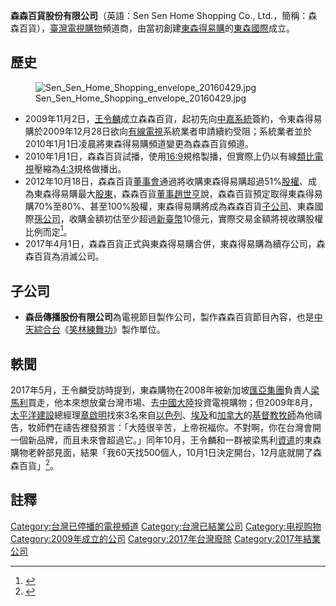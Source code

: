 {{expand|time=2011-04-21T15:49:43+00:00}}

{{Infobox Company 
| company_name = 森森百貨股份有限公司
| company_name_en = Sen Sen Home Shopping Co., Ltd.
| company_logo = 
| company_type = [[股份有限公司|股份有限公司]]
| trading_name = 森森百貨
| company_slogan = 
| traded_as = 
| local_code_name = TW
| local_code = 24476286
| foundation = 2009年11月2日<br/>（{{age in years and days|2009|11|2|age=no}}）
| defunct  = 2017年3月31日 
| fate = 與[[東森得易購|東森得易購]]合併後消滅
| location = {{ROC-TW}}<br/>[[臺北市|臺北市]][[大安區_(臺北市)|大安區]]和安里復興南路一段368號8樓
| president = 
| industry = 
| founder = 東森國際股份有限公司
| products = 
| capital = 
| revenue = 
| operating_income =
| profit = 
| market_value =
| num_employees = 
| P/E ratio =
| earnings per share =
| Net asset value =
| accounting_period = 
| parent = 
| divisions = 
| subsid = 森岳傳播股份有限公司
| homepage =
| footnotes = 
}}
{{頻道資訊
| 頻道名稱         = 森森百貨<br>U-Life
| 頻道圖片檔案     = 
| 頻道圖片尺寸     = 
| 頻道圖片名稱     = 
| 所屬國家         = 
| 所屬國家或地區   = {{ROC-TW}}
| 總部所在         = {{TW}}[[臺北市|臺北市]][[大安區_(臺北市)|大安區]]和安里復興南路一段368號8樓
| 播放地區         = {{TW}}
| 開播日期         = 2010年1月1日<br/>（{{age in years and days|2010|1|1|age=no}}）
| 停播日期         = 2017年3月31日
| 頻道語言         = [[國語|國語]] 
| 頻道呼號         = 
| 頻道類別         = 
| 視頻格式         = 
| 收視率           = 
| 收視率調查時間   = 
| 收視率資料來源   = 
| 頻道口號         = 
| 擁有者           = 東森國際股份有限公司
| 持股者           = 
| 前頻道名稱       = 
| 被取代名稱       = 
| 前頻道呼號       = 
| 被取代呼號       = 
| 集團同類頻道     = [[東森購物|東森購物]]
| 重播服務頻道     = 
| 頻道官方網站     = 
| 備註             = 
| 無線電視供應商01 = 
| 無線電視頻道數01 = 
| 數位電視供應商01 = 
| 數位電視頻道數01 = 
| 衛星電視供應商01 = 
| 衛星電視頻道數01 = 
| 寬頻電視供應商01 = 
| 寬頻電視頻道數01 = 
| 衛星廣播供應商01 = 
| 衛星廣播頻道數01 = 
| 線上收看網站01   = 
| 線上收看網址01   = 
}}
'''森森百貨股份有限公司'''（英語：Sen Sen Home Shopping Co., Ltd.，簡稱：森森百貨），[[臺灣|臺灣]][[資訊型廣告|電視購物]]頻道商，由當初創建[[東森得易購|東森得易購]]的[[東森國際|東森國際]]成立。

==歷史==
[[File:Sen_Sen_Home_Shopping_envelope_20160429.jpg|thumb]]
*2009年11月2日，[[王令麟|王令麟]]成立森森百貨，起初先向[[中嘉系統|中嘉系統]]簽約，令東森得易購於2009年12月28日欲向[[有線電視|有線電視]]系統業者申請續約受阻；系統業者並於2010年1月1日凌晨將東森得易購頻道變更為森森百貨頻道。
*2010年1月1日，森森百貨試播，使用[[16:9|16:9]]規格製播，但實際上仍以有線[[類比電視|類比電視]]壓縮為[[4:3|4:3]]規格做播出。
*2012年10月18日，森森百貨[[董事會|董事會]]通過將收購東森得易購超過51%[[股權|股權]]、成為東森得易購最大[[股東|股東]]，森森百貨[[董事|董事]][[趙世亨|趙世亨]]說，森森百貨預定取得東森得易購70%至80%、甚至100%股權，東森得易購將成為森森百貨[[子公司|子公司]]、東森國際[[孫公司|孫公司]]，收購金額初估至少超過[[新臺幣|新臺幣]]10億元，實際交易金額將視收購股權比例而定<ref>{{Cite web|url=https://tw.news.yahoo.com/%E6%A3%AE%E6%A3%AE%E7%99%BE%E8%B2%A8%E5%B0%87%E4%BD%B5%E6%9D%B1%E6%A3%AE%E5%BE%97%E6%98%93%E8%B3%BC-213000129--finance.html|author=林淑惠|language=zh-tw|title=森森百貨將併東森得易購|publisher=工商時報|date=2012-10-19|accessdate=2014-09-06|archive-date=2014-09-06|archive-url=https://web.archive.org/web/20140906133706/https://tw.news.yahoo.com/%E6%A3%AE%E6%A3%AE%E7%99%BE%E8%B2%A8%E5%B0%87%E4%BD%B5%E6%9D%B1%E6%A3%AE%E5%BE%97%E6%98%93%E8%B3%BC-213000129--finance.html|dead-url=no}}</ref>。
*2017年4月1日，森森百貨正式與東森得易購合併，東森得易購為續存公司，森森百貨為消滅公司。

==子公司==
*'''森岳傳播股份有限公司'''為電視節目製作公司，製作森森百貨節目內容，也是[[中天綜合台|中天綜合台]]《[[笑林練舞功|笑林練舞功]]》製作單位。

== 軼聞 ==
2017年5月，王令麟受訪時提到，東森購物在2008年被新加坡[[匯亞集團|匯亞集團]]負責人[[梁馬利|梁馬利]]買走，他本來想放棄台灣市場、去[[中國大陸|中國大陸]]投資電視購物；但2009年8月，[[太平洋建設|太平洋建設]]總經理[[章啟明|章啟明]]找來3名來自[[以色列|以色列]]、[[埃及|埃及]]和[[加拿大|加拿大]]的[[基督教|基督教]][[牧師|牧師]]為他禱告，牧師們在禱告裡發預言：「大陸很辛苦，上帝祝福你。不對啊，你在台灣會開一個新品牌，而且未來會超過它。」同年10月，王令麟和一群被梁馬利[[資遣|資遣]]的東森購物老幹部見面，結果「我60天找500個人，10月1日決定開台，12月底就開了森森百貨」<ref>{{Cite news|url=https://www.mirrormedia.mg/story/20170509fin008/|title=【王令麟坦白講】有神跡？老外牧師給他的預言全都成真|author=鄧麗萍|date=2017-05-10|work=|publisher=鏡週刊|accessdate=2019-09-24|language=|format=|archive-date=2019-09-24|archive-url=https://web.archive.org/web/20190924114850/https://www.mirrormedia.mg/story/20170509fin008/|dead-url=no}}</ref>。

==註釋==
{{commonscat|Sen Sen Home Shopping}}
{{reflist}}

[[Category:台灣已停播的電視頻道|Category:台灣已停播的電視頻道]]
[[Category:台灣已結業公司|Category:台灣已結業公司]]
[[Category:电视购物|Category:电视购物]]
[[Category:2009年成立的公司|Category:2009年成立的公司]]
[[Category:2017年台灣廢除|Category:2017年台灣廢除]]
[[Category:2017年結業公司|Category:2017年結業公司]]